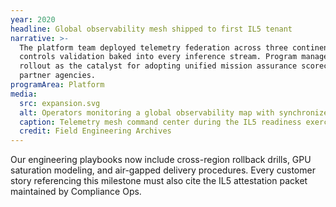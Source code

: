 ```yaml
---
year: 2020
headline: Global observability mesh shipped to first IL5 tenant
narrative: >-
  The platform team deployed telemetry federation across three continents with continuous
  controls validation baked into every inference stream. Program managers cited the
  rollout as the catalyst for adopting unified mission assurance scorecards across
  partner agencies.
programArea: Platform
media:
  src: expansion.svg
  alt: Operators monitoring a global observability map with synchronized mission dashboards
  caption: Telemetry mesh command center during the IL5 readiness exercise
  credit: Field Engineering Archives
---
```


Our engineering playbooks now include cross-region rollback drills, GPU saturation
modeling, and air-gapped delivery procedures. Every customer story referencing this
milestone must also cite the IL5 attestation packet maintained by Compliance Ops.
